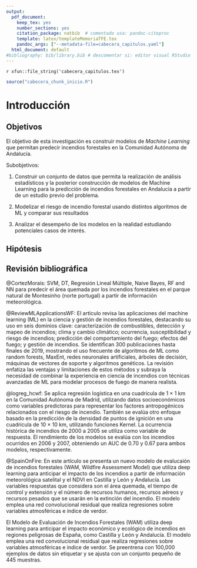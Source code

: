 ```yaml
---
output:
  pdf_document:
    keep_tex: yes
    number_sections: yes
    citation_package: natbib  # comentado usa: pandoc-citeproc
    template: latex/templateMemoriaTFE.tex
    pandoc_args: ["--metadata-file=cabecera_capitulos.yaml"]
  html_document: default
#bibliography: bib/library.bib # descomentar si: editor visual RStudio  
---
```


<!-- escribir 2 para capítulo 3 -->
<!-- \setcounter{chapter}{2} -->
<!-- \pagenumbering{arabic} -->

`r xfun::file_string('cabecera_capitulos.tex')`

```r
source("cabecera_chunk_inicio.R")
```


# Introducción

<!-- https://link.springer.com/article/10.1007/s10618-011-0213-2 -->
<!-- A constant and controlled level of emission of carbon and other gases into the atmosphere is a pre-condition for preventing global warming and an essential issue for a sustainable world. Fires in the natural environment are phenomena that extensively increase the level of greenhouse emissions and disturb the normal functioning of natural ecosystems. -->



<!-- Posible estructura de la introducción obtenida de "Spatial Prediction of Wildfire Susceptibility Using Field Survey GPS Data and Machine Learning Approaches, Omid Ghorbanzadeh, Khalil Valizadeh Kamran, Thomas Blaschke, Jagannath Aryal, Amin Naboureh, Jamshid Einali and Jinhu Bian" -->

<!-- 1. Importancia de los bosques y de su monitorización para una adecuada gestión. -->

<!-- Superficie forestal en Andalucía. -->
<!-- Principales usos de los bosques -->
<!-- Biodiversidad -->
<!-- Andalucía es la segunda comunidad de España con más terreno forestal, con 4.325.378 ha de suelo forestal que suponen el 49.37% de su superficie. -->

<!-- (https://www.miteco.gob.es/es/biodiversidad/temas/inventarios-nacionales/inventario-forestal-nacional/superficie_por_uso.html) -->


<!-- 2. Papel de los incendios forestales en el ecosistema.Influencia del humano. Consecuencias de los incendios para las personas. -->

<!-- En 2022, 15.786,64 hectarias fueron afectadas por el fuego en Andalucía, practicamente el doble de la media anual de los 10 años anteriores,  8873,68 hectarias [Memoria Plan INFOCA 2022]. -->

<!-- Riesgo para la biodiversidad vegetal y animal.  -->
<!-- Daño a la infraestructura y riesgo para la vida de las personas. -->
<!-- Costes incendios forestales [Barómetro de las catastrofes Naturales en España 2022] -->


<!-- En el Plan Estratégico Estatal del Patrimonio Natural y de la Biodiversidad a 2030 [Cita] "identifica las principales presiones y amenazas, entre las cuales destaca el aumento de la superficie forestal afectada por incendios forestales en 2022". -->

<!-- Incendios forestales (>1ha) vs conatos (<=1ha). -->

<!-- Incendios forestales: ocurren en monte (parte incendio). -->

<!-- Las causas de los incendios de pueden agregar en dos grupos: causas naturales o causas antropogénicas. -->
<!-- Las últimas se dividen en accidentes, neglicencias o intencionados. [... Explicación breve cada una]. En 2022, solo el 2.23% de los incendios fueron debidos a causas naturales, mientras que un 35.01% fue debido a negligencias, un 40.91% fue intencionado y un 6.47% fue debido a causas accidentales.  -->

<!-- Estas cifras muestran la importancia del factor humano en el estudio de los incendios forestales. En [Human-caused wildfire risk rating for prevention planning in Spain,Jesús Martínez, Cristina Vega-Garcia, Emilio Chuvieco,2008] se ha estudiado el factor humano en la causa de incendios forestales en España, detectando las variables más significativas en los modelos de predicción construidos (alcanzando una tasa de acierto del 76% en los datos test). -->



<!-- 3. Efectos del cambio climático y factor humano -->


<!-- 4. Dificultad de la predicción de incendios forestales y necesidad de la misma -->


<!-- 5. Uso de AI y ML para abordar el problema. GIS. -->


<!-- 6. Estado del arte del campo de estudio -->


<!-- 7. Enfoque del trabajo presente -->
<!-- Aquí, terminar comentando las secciones de las que consta el trabajo, sin usar los títulos de los capítulos. Parafrasear -->

<!-- En el presente trabajo se pretende estudiar el riesgo de que los distintos puntos del territorio Andaluz se vean afectados por un incendio forestal en un momento concreto a través de [26] variables explicativas (antropogénicas, hidrográficas, topográficas, meteorológicas y vegetación). A diferencia de la mayoría de estudios similares realizados, se aborda el problema desde una perspectiva dinámica. Esto significa que no se pretende obtener un valor estacionario o estático del riesgo de incendio forestal en cada punto, si no que se busca estimar el riesgo de que una zona concreta se vea afectada por un incendio forestal en un momento concreto. Para ello, se consideran los valores de las variables correspondiente al momento concreto de la observación (usando la información más desagregada temporal y especialmente de la que se ha podido disponer).  -->

<!-- Si bien las variables topográficas, hidrográfica y las ligadas a la infraestructura se han considerado constantes en los 20 años del periodo en estudio (por considerarse estructurales), las variables ligadas a las condiciones climáticas, al número de habitantes del municipio y al estado de la vegetación se consideran relativas al momento concreto de cada observación.  -->

<!-- Población: variaciones en las tendencias demográficas tienen un impacto importante sobre los regímenes de incendios que se producen [Añadir fuente] -->

<!-- Variables climáticas y del estado de la vegetación: Variables con una gran variabilidad temporal que tienen un impacto directo en la aparición y propagación de los incendios forestales. -->

<!-- Este enfoque hace posible que se tengan en cuenta las variaciones que se producen en las variables a lo largo del tiempo (cambios en el número de habitantes, en las condiciones climáticas y en el estado de la vegetación), haciendo así posible añadir una nueva dimensión al estudio. -->






<!-- Spain could be considered as a key area for wildfire modeling since it is, by far, the most fire-affected territory within the European Union -> Alguna característica relevante de Andalucía ¿Biodiversidad? -->

<!-- INFOCA -->


## Objetivos

El objetivo de esta investigación es construir modelos de *Machine Learning* que permitan predecir incendios forestales en la Comunidad Autónoma de Andalucía.

Subobjetivos: 

1. Construir un conjunto de datos que permita la realización de análisis estadísticos y la posterior construcción de modelos de Machine Learning para la predicción de incendios forestales en Andalucía a partir de un estudio previo del problema. 

2. Modelizar el riesgo de incendio forestal usando distintos algoritmos de ML y comparar sus resultados

3. Analizar el desempeño de los modelos en la realidad estudiando potenciales casos de interés.

## Hipótesis

<!-- "Spatial Prediction of Wildfire Susceptibility Using Field Survey GPS Data and Machine Learning Approaches, Omid Ghorbanzadeh, Khalil Valizadeh Kamran, Thomas Blaschke, Jagannath Aryal, Amin Naboureh, Jamshid Einali and Jinhu Bian" -->

<!-- ![Spatial Prediction of Wildfire Susceptibility Using Field Survey GPS Data and Machine Learning Approaches, Omid Ghorbanzadeh, Khalil Valizadeh Kamran, Thomas Blaschke, Jagannath Aryal, Amin Naboureh, Jamshid Einali and Jinhu Bian.](D:/usuario/Documents/Universidad/5º/TFG - organizado/memoriaTFE/private/hipotesis_efecto_variables.png) -->

## Revisión bibliográfica

@CortezMorais: SVM, DT, Regresión Lineal Múltiple, Naive Bayes, RF and NN para predecir el área quemada por los incendios forestales en el parque natural de Montesinho (norte portugal) a partir de  información meteorológica.

@ReviewMLApplicationsWF: El artículo revisa las aplicaciones del machine learning (ML) en la ciencia y gestión de incendios forestales, destacando su uso en seis dominios clave: caracterización de combustibles, detección y mapeo de incendios; clima y cambio climático; ocurrencia, susceptibilidad y riesgo de incendios; predicción del comportamiento del fuego; efectos del fuego; y gestión de incendios. Se identifican 300 publicaciones hasta finales de 2019, mostrando el uso frecuente de algoritmos de ML como random forests, MaxEnt, redes neuronales artificiales, árboles de decisión, máquinas de vectores de soporte y algoritmos genéticos. La revisión enfatiza las ventajas y limitaciones de estos métodos y subraya la necesidad de combinar la experiencia en ciencia de incendios con técnicas avanzadas de ML para modelar procesos de fuego de manera realista.

<!-- 4.3.1. Fire occurrence prediction -->
<!-- Predictions of the number and location of fire starts in the upcoming day(s) are important for preparedness planning, that is, the acquisition of resources, including the relocation of mobile resources and readiness for expected fire activity. The origins of fire occurrence prediction (FOP) models go back almost 100 years (Nadeem et al. 2020). FOP models typically use regression methods to relate the response variable (fire reports or hotspots) to weather, lightning, and other covariates for a geographic unit or as a spatial probability. The seminal work of Brillinger and others in developing the spatiotemporal FOP framework is reviewed in Taylor et al. (2013) The most commonly used ML method in studies predicting fire occurrence were ANNs. As early as 1996, Vega-Garcia et al. (1996) used an ANN for human-caused wildfire prediction in Alberta, Canada, correctly predicting 85% of no-fire observations and 78% of fire observations. Not long after, Alonso-Betanzos et al. (2002) and Alonso-Betanzos et al. (2003) used ANN to predict a daily fire occurrence risk index using temperature, humidity, rainfall, and fire history as part of a larger system for real-time wildfire management system in the Galicia region of Spain. Vasilakos et al. (2007) used separate ANNs for three different indices representing fire weather (Fire Weather Index, FWI), hazard (Fire Hazard Index, FHI), and risk (Fire Risk Index) to create a composite fire ignition index (FII) for estimating the probability of wildfire occurrence on the Greek island of Lesvos. Sakr et al. (2010) used meteorological variables in a SVM to create a daily fire risk index corresponding to the number of fires that could potentially occur on a particular day. Sakr et al. (2011) then compared the use of SVM and ANN for fire occurrence prediction based only on relative humidity and cumulative precipitation up to the specific day. While Sakr et al. (2011) reported low errors for the number of fires predicted by both the SVM and ANN models, ANN models outperformed SVM; however, the SVM performed better on binary classification of fire or no fire. It is important to note, however, that ANNs encompass a wide range of possible network architectures. In an Australian study, Dutta et al. (2013) compared the use of 10 different types of ANN models for estimating monthly fire occurrence from climate data and found that an Elman RNN performed the best. -->
<!-- After 2012, RF became the more popular method for predicting fire occurrence among the papers reviewed here. Stojanova et al. (2012) evaluated several ML methods for predicting fire outbreaks using geographical, remotely sensed, and meteorological data in Slovenia, including single classifier methods (i.e., KNN, naïve Bayes, DT (using the J48 and jRIP algorithms), LR, SVM, and BN), and ensemble methods (AdaBoost, DT with bagging, and RF). The ensemble methods DT with bagging and RF displayed the best predictive performance, with bagging having higher precision and RF having better recall. Vecín-Arias et al. (2016) found that RF performed slightly better than LR for predicting lightning fire occurrence in the Iberian Peninsula, based on topography, vegetation, meteorology, and lightning characteristics. Similarly, Cao et al. (2017) found that a cost-sensitive RF analysis outperformed GLM and ANN models for predicting wildfire ignition susceptibility. In recent noncomparative studies, Yu et al. (2017) used RF to predict fire risk ratings in Cambodia using publicly available remotely sensed products, while Van Beusekom et al. (2018) used RF to predict fire occurrence in Puerto Rico and found precipitation to be the most important predictor. The MaxEnt method has also been used for fire occurrence prediction (De Angelis et al. 2015; Chen et al. 2015). For example, De Angelis et al. (2015) used MaxEnt to evaluate different meteorological variables and fire indices (e.g., the Canadian FWI) for daily fire risk forecasting in the mountainous Canton Ticino region of Switzerland. The authors of that study found that combinations of such variables increased predictive power for identifying daily meteorological conditions for wildfires. Dutta et al. (2016) use a two-stage ML approach (ensemble of unsupervised deep belief neural networks with conventional supervised ensemble machine learning (DBNet)) to predict bush-fire hotspot incidence on a weekly time scale. In the first unsupervised DL phase, Dutta et al. (2016) used DBNet to generate simple features from environmental and climatic surfaces. In the second supervised ensemble classification stage, features extracted from the first stage were fed as training inputs to 10 ML classifiers (i.e., conventional supervised binary tree, linear discriminant analyzer, naïve Bayes, KNN, bagging tree, AdaBoost, gentle boosting tree, random under-sampling boosting tree, subspace discriminant, and subspace KNN) to establish the best classifier for bush fire hotspot estimation. The authors found that bagging and the conventional KNN classifier were the two best classifiers, with 94.5% and 91.8% accuracy, respectively. -->


@logreg_hcwf: Se aplica regresión logística en una cuadrícula de 1 × 1 km en la Comunidad Autónoma de Madrid, utilizando datos socioeconómicos como variables predictoras para representar los factores antropogénicos relacionados con el riesgo de incendio. También se evalúa otro enfoque basado en la predicción de la densidad de puntos de ignición en una cuadrícula de 10 × 10 km, utilizando funciones Kernel. La ocurrencia histórica de incendios de 2000 a 2005 se utiliza como variable de respuesta. El rendimiento de los modelos se evalúa con los incendios ocurridos en 2006 y 2007, obteniendo un AUC de 0.70 y 0.67 para ambos modelos, respectivamente.


@SpainOnFire: En este artículo se presenta un nuevo modelo de evalucaión de incendios forestales (WAM, Wildfire Assessment Model) que utiliza deep learning para anticipar el impacto de los incendios a partir de información meteorológica satelital y el NDVI en Castilla y León y Andalucía. Las variables respuestas que considera son el área quemada, el tiempo de control y extensión y el número de recursos humanos, recursos aéreos y recursos pesados que se usarán en la extinción del incendio. El modelo emplea una red convolucional residual que realiza regresiones sobre variables atmosféricas e índice de verdor.

El Modelo de Evaluación de Incendios Forestales (WAM) utiliza deep learning para anticipar el impacto económico y ecológico de incendios en regiones peligrosas de España, como Castilla y León y Andalucía. El modelo emplea una red convolucional residual que realiza regresiones sobre variables atmosféricas e índice de verdor. Se preentrena con 100,000 ejemplos de datos sin etiquetar y se ajusta con un conjunto pequeño de 445 muestras. 

<!-- "Spain on fire: A novel wildfire risk assessment model based on image satellite processing and atmospheric information, Helena Liz-López , Javier Huertas-Tato a , Jorge Pérez-Aracil, Carlos Casanova-Mateo, Julia Sanz-Justo, David Camacho" -->

<!-- "A review of machine learning applications in wildfire science and management Piyush Jain, Sean C.P. Coogan, Sriram Ganapathi Subramanian, Mark Crowley, Steve Taylor, and Mike D. Flannigan" -->

<!-- "Los incendios forestales en Andalucía: investigación exploratoria y modelos explicativos" Oliver Gutiérrez-Hernández (1*), José María Senciales-González (2), Luis V. García (1) -->


<!-- ## Análisis del problema -->
<!-- Se puede incluir directamente en la introducción -->

<!-- Área de de estudio -->
<!-- El área de estudio abarca el conjunto de la comunidad autónoma de Andalucía (España), la región más meridional de la península Ibérica, un territorio de 87.268 km2, donde el 50,8 % de la superficie está ocupada por usos y cubiertas forestales. -->

<!-- -> MAPA -->

<!-- Franja temporal del estudio -->
<!-- 2002-2022 Razones: -->
<!--   - Disponibilidad datos -->
<!--   - Cambios en los regímenes de incendios -->


<!-- ¿Qué es un incendio forestal? -->

